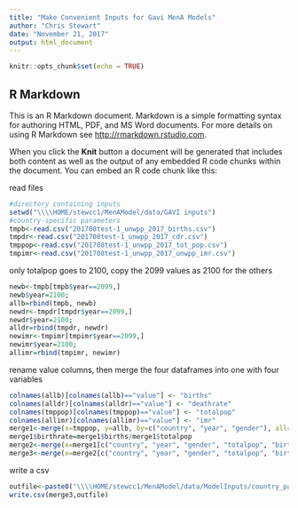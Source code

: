 ```yaml
---
title: "Make Convenient Inputs for Gavi MenA Models"
author: "Chris Stewart"
date: "November 21, 2017"
output: html_document
---
```


```r
knitr::opts_chunk$set(echo = TRUE)
```

## R Markdown

This is an R Markdown document. Markdown is a simple formatting syntax for authoring HTML, PDF, and MS Word documents. For more details on using R Markdown see <http://rmarkdown.rstudio.com>.

When you click the **Knit** button a document will be generated that includes both content as well as the output of any embedded R code chunks within the document. You can embed an R code chunk like this:

read files
```r
#directory containing inputs
setwd("\\\\HOME/stewcc1/MenAModel/data/GAVI inputs")
#country-specific parameters
tmpb<-read.csv("201708test-1_unwpp_2017_births.csv")
tmpdr<-read.csv("201708test-1_unwpp_2017_cdr.csv")
tmppop<-read.csv("201708test-1_unwpp_2017_tot_pop.csv")
tmpimr<-read.csv("201708test-1_unwpp_2017_unwpp_imr.csv")
```

only totalpop goes to 2100, copy the 2099 values as 2100 for the others
```r
newb<-tmpb[tmpb$year==2099,]
newb$year=2100;
allb=rbind(tmpb, newb)
newdr<-tmpdr[tmpdr$year==2099,]
newdr$year=2100;
alldr=rbind(tmpdr, newdr)
newimr<-tmpimr[tmpimr$year==2099,]
newimr$year=2100;
allimr=rbind(tmpimr, newimr)
```

rename value columns, then merge the four dataframes into one with four variables
```r
colnames(allb)[colnames(allb)=="value"] <- "births"
colnames(alldr)[colnames(alldr)=="value"] <- "deathrate"
colnames(tmppop)[colnames(tmppop)=="value"] <- "totalpop"
colnames(allimr)[colnames(allimr)=="value"] <- "imr"
merge1<-merge(x=tmppop, y=allb, by=c("country", "year", "gender"), all=TRUE)
merge1$birthrate=merge1$births/merge1$totalpop
merge2<-merge(x=merge1[c("country", "year", "gender", "totalpop", "births", "birthrate")], y=alldr, by=c("country", "year", "gender"), all=TRUE)
merge3<-merge(x=merge2[c("country", "year", "gender", "totalpop", "births", "birthrate")], y=allimr, by=c("country", "year", "gender"), all=TRUE)
```

write a csv
```r
outfile<-paste0("\\\\HOME/stewcc1/MenAModel/data/ModelInputs/country_params.csv")
write.csv(merge3,outfile)
```


